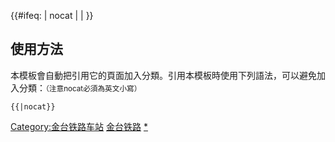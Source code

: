 {{鐵道路線|lua=1
| 模板名稱 = 金台铁路
| 名稱 = [[金台铁路]]
| 代表色 = #0033c9
| Logo = 
| 背景顏色 = #FFFFFF
| 車站列表 = （#武义东# ~  <sub>金温货线</sub>）#永康南# ~ 永康东 ~ 申亭 ~ 壶镇 ~ 磐安南 ~ 仁川站 (浙江省) ~ 横溪站 (浙江省) ~ 白塔镇 ~ 田市 ~ 仙居南 ~ 下各 ~ 括苍 ~ 临海南 ~ 临海东 ~ blstart ~ 杜桥 ~ 头门港 ~ style= ~ blline ~ 台州西 ~ 台州南
}}
<includeonly>{{#ifeq: {{{1}}} | nocat | <!--空--> | [[Category:金台铁路车站]] }}</includeonly><noinclude>

==使用方法==
本模板會自動把引用它的頁面加入分類。引用本模板時使用下列語法，可以避免加入分類：<small>（注意nocat必須為英文小寫）</small>
 <nowiki>{{</nowiki>{{PAGENAME}}<nowiki>|nocat}}</nowiki>
[[Category:中國鐵路路線模板|金台铁路]]
[[Category:金台铁路车站|*]]
</noinclude>